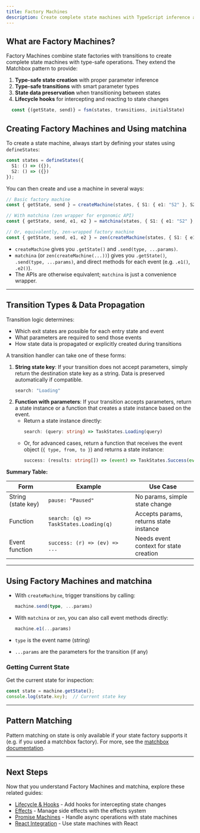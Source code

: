```yaml
---
title: Factory Machines
description: Create complete state machines with TypeScript inference and type-safe transitions
---
```



## What are Factory Machines?

Factory Machines combine state factories with transitions to create complete state machines with type-safe operations. They extend the Matchbox pattern to provide:

1. **Type-safe state creation** with proper parameter inference
2. **Type-safe transitions** with smart parameter types
3. **State data preservation** when transitioning between states
4. **Lifecycle hooks** for intercepting and reacting to state changes

```ts 
  const {(getState, send)} = fsm(states, transitions, initialState) 
```

## Creating Factory Machines and Using matchina

To create a state machine, always start by defining your states using `defineStates`:

```ts
const states = defineStates({
  S1: () => ({}),
  S2: () => ({})
});
```

You can then create and use a machine in several ways:

```ts
// Basic factory machine
const { getState, send } = createMachine(states, { S1: { e1: "S2" }, S2: { e2: "S1" } }, states.S1());

// With matchina (zen wrapper for ergonomic API)
const { getState, send, e1, e2 } = matchina(states, { S1: { e1: "S2" }, S2: { e2: "S1" } }, states.S1());

// Or, equivalently, zen-wrapped factory machine
const { getState, send, e1, e2 } = zen(createMachine(states, { S1: { e1: "S2" }, S2: { e2: "S1" } }, states.S1()));
```

- `createMachine` gives you `.getState()` and `.send(type, ...params)`.
- `matchina` (or `zen(createMachine(...))`) gives you `.getState()`, `.send(type, ...params)`, and direct methods for each event (e.g. `.e1()`, `.e2()`).
- The APIs are otherwise equivalent; `matchina` is just a convenience wrapper.

---

## Transition Types & Data Propagation

Transition logic determines:
- Which exit states are possible for each entry state and event
- What parameters are required to send those events
- How state data is propagated or explicitly created during transitions

A transition handler can take one of these forms:

1. **String state key**: If your transition does not accept parameters, simply return the destination state key as a string. Data is preserved automatically if compatible.
   ```ts
   search: "Loading"
   ```
2. **Function with parameters**: If your transition accepts parameters, return a state instance or a function that creates a state instance based on the event.
   - Return a state instance directly:
     ```ts
     search: (query: string) => TaskStates.Loading(query)
     ```
   - Or, for advanced cases, return a function that receives the event object (`{ type, from, to }`) and returns a state instance:
     ```ts
     success: (results: string[]) => (event) => TaskStates.Success(event.from.data.query, results)
     ```

**Summary Table:**

| Form                | Example                                      | Use Case                                 |
|---------------------|----------------------------------------------|------------------------------------------|
| String (state key)  | `pause: "Paused"`                            | No params, simple state change           |
| Function            | `search: (q) => TaskStates.Loading(q)`       | Accepts params, returns state instance   |
| Event function      | `success: (r) => (ev) => ...`                | Needs event context for state creation   |

---

## Using Factory Machines and matchina

- With `createMachine`, trigger transitions by calling:
  ```ts
  machine.send(type, ...params)
  ```
- With `matchina` or `zen`, you can also call event methods directly:
  ```ts
  machine.e1(...params)
  ```

- `type` is the event name (string)
- `...params` are the parameters for the transition (if any)

### Getting Current State

Get the current state for inspection:

```ts
const state = machine.getState();
console.log(state.key);  // Current state key
```

---

## Pattern Matching

Pattern matching on state is only available if your state factory supports it (e.g. if you used a matchbox factory). For more, see the [matchbox documentation](./matchbox/).

---

## Next Steps

Now that you understand Factory Machines and matchina, explore these related guides:

- [Lifecycle & Hooks](./lifecycle/) - Add hooks for intercepting state changes
- [Effects](./effects/) - Manage side effects with the effects system
- [Promise Machines](./promises/) - Handle async operations with state machines
- [React Integration](./integrations/) - Use state machines with React
